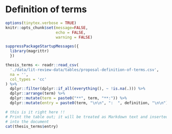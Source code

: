 # Definition of terms {#definition-of-terms}

```r

options(tinytex.verbose = TRUE)
knitr::opts_chunk$set(message=FALSE,
                      echo = FALSE,
                      warning = FALSE)

suppressPackageStartupMessages({
  library(magrittr)
  })
```


<!-- The list is generated using the code below and a csv file which contains the definitions.  -->

<!-- This allows me to keep the list in order and make the best use of  -->
<!-- Pandoc's built-in definition list feature which easily translates to LaTeX. -->

```r
thesis_terms <- readr::read_csv(
  './data/lit-review-data/tables/proposal-definition-of-terms.csv',
  na = '',
  col_types = 'cc'
) %>%
  dplyr::filter(dplyr::if_all(everything(), ~ !is.na(.))) %>%
  dplyr::arrange(term) %>%
  dplyr::mutate(term = paste0("**", term, "**:")) %>%
  dplyr::mutate(entry = paste0(term, "\n\n", ":  ", definition, "\n\n"))

# this is it right here !! 
# Print the table out; it will be treated as Markdown text and inserted 
# into the document
cat(thesis_terms$entry)
```



